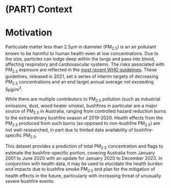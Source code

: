# (PART) Context {-}

# Motivation

Particulate matter less than 2.5µm in diameter (PM~2.5~) is an air pollutant known to be harmful to human health even at low concentrations. Due to the size, particles can lodge deep within the lungs and pass into blood, affecting respiratory and cardiovascular systems. The risks associated with PM~2.5~ exposure are reflected in the [most recent WHO guidelines](https://www.who.int/publications/i/item/9789240034228). These guidelines, released in 2021, set a series of interim targets of decreasing PM~2.5~ concentrations and an end target annual average not exceeding 5µg/m^3^.

While there are multiple contributors to PM~2.5~ pollution (such as industrial emissions, dust, wood heater smoke), bushfires in particular are a major source of PM~2.5~ in Australia, ranging from controlled hazard reduction burns to the extraordinary bushfire season of 2019-2020. Health effects from the PM~2.5~ produced from such burns (as opposed to non-bushfire PM~2.5~) are not well-researched, in part due to limited data availability of bushfire-specific PM~2.5~.

This dataset provides a prediction of total PM~2.5~ concentration and flags to estimate the bushfire-specific portion, covering Australia from January 2001 to June 2020 with an update for January 2020 to December 2023. In conjunction with health data, it may be used to elucidate the health burden and impacts due to bushfire smoke PM~2.5~ and plan for the mitigation of health effects in the future, particularly with increasing threat of unusually severe bushfire events.
